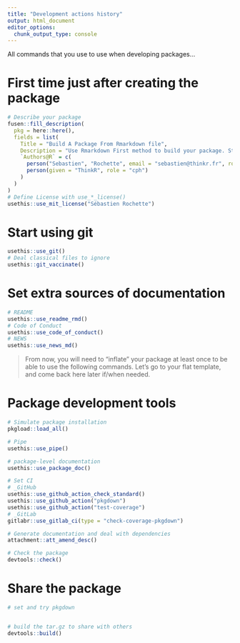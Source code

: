 ```yaml
---
title: "Development actions history"
output: html_document
editor_options: 
  chunk_output_type: console
---
```


All commands that you use to use when developing packages...

# First time just after creating the package

```r
# Describe your package
fusen::fill_description(
  pkg = here::here(),
  fields = list(
    Title = "Build A Package From Rmarkdown file",
    Description = "Use Rmarkdown First method to build your package. Start your package with documentation. Everything can be set from a Rmarkdown file in your project.",
    `Authors@R` = c(
      person("Sebastien", "Rochette", email = "sebastien@thinkr.fr", role = c("aut", "cre"), comment = c(ORCID = "0000-0002-1565-9313")),
      person(given = "ThinkR", role = "cph")
    )
  )
)
# Define License with use_*_license()
usethis::use_mit_license("Sébastien Rochette")
```

# Start using git

```r
usethis::use_git()
# Deal classical files to ignore
usethis::git_vaccinate()
```

# Set extra sources of documentation

```r
# README
usethis::use_readme_rmd()
# Code of Conduct
usethis::use_code_of_conduct()
# NEWS
usethis::use_news_md()
```

> From now, you will need to "inflate" your package at least once to be able to use the following commands. Let's go to your flat template, and come back here later if/when needed.

# Package development tools

```r
# Simulate package installation
pkgload::load_all()

# Pipe
usethis::use_pipe()

# package-level documentation
usethis::use_package_doc()

# Set CI
# _GitHub
usethis::use_github_action_check_standard()
usethis::use_github_action("pkgdown")
usethis::use_github_action("test-coverage")
# _GitLab
gitlabr::use_gitlab_ci(type = "check-coverage-pkgdown")

# Generate documentation and deal with dependencies
attachment::att_amend_desc()

# Check the package
devtools::check()
```

# Share the package

```r
# set and try pkgdown


# build the tar.gz to share with others
devtools::build()
```

